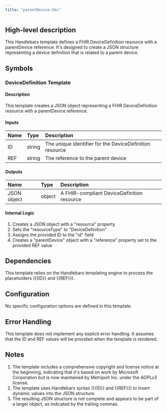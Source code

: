 ```yaml
---
title: "parentDevice.hbs"
---
```


## High-level description
This Handlebars template defines a FHIR DeviceDefinition resource with a parentDevice reference. It's designed to create a JSON structure representing a device definition that is related to a parent device.

## Symbols

### DeviceDefinition Template
#### Description
This template creates a JSON object representing a FHIR DeviceDefinition resource with a parentDevice reference.

#### Inputs
| Name | Type | Description |
|:-----|:-----|:------------|
| ID | string | The unique identifier for the DeviceDefinition resource |
| REF | string | The reference to the parent device |

#### Outputs
| Name | Type | Description |
|:-----|:-----|:------------|
| JSON object | object | A FHIR-compliant DeviceDefinition resource |

#### Internal Logic
1. Creates a JSON object with a "resource" property
2. Sets the "resourceType" to "DeviceDefinition"
3. Assigns the provided ID to the "id" field
4. Creates a "parentDevice" object with a "reference" property set to the provided REF value

## Dependencies
This template relies on the Handlebars templating engine to process the placeholders (\{\{ID\}\} and \{\{REF\}\}).

## Configuration
No specific configuration options are defined in this template.

## Error Handling
This template does not implement any explicit error handling. It assumes that the ID and REF values will be provided when the template is rendered.

## Notes
1. The template includes a comprehensive copyright and license notice at the beginning, indicating that it's based on work by Microsoft Corporation but is now maintained by Metriport Inc. under the AGPLv3 license.
2. The template uses Handlebars syntax (\{\{ID\}\} and \{\{REF\}\}) to insert dynamic values into the JSON structure.
3. The resulting JSON structure is not complete and appears to be part of a larger object, as indicated by the trailing commas.
